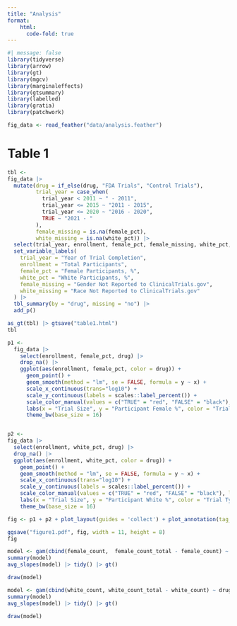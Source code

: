 ```yaml
---
title: "Analysis"
format:
    html:
      code-fold: true
---
```


```r
#| message: false
library(tidyverse)
library(arrow)
library(gt)
library(mgcv)
library(marginaleffects)
library(gtsummary)
library(labelled)
library(gratia)
library(patchwork)

fig_data <- read_feather("data/analysis.feather")
```

# Table 1

```r
tbl <- 
fig_data |>
  mutate(drug = if_else(drug, "FDA Trials", "Control Trials"),
         trial_year = case_when(
           trial_year < 2011 ~ " - 2011",
           trial_year <= 2015 ~ "2011 - 2015",
           trial_year <= 2020 ~ "2016 - 2020",
           TRUE ~ "2021 - "
         ),
         female_missing = is.na(female_pct),
         white_missing = is.na(white_pct)) |>
  select(trial_year, enrollment, female_pct, female_missing, white_pct, white_missing, drug) |>
  set_variable_labels(
    trial_year = "Year of Trial Completion",
    enrollment = "Total Participants",
    female_pct = "Female Participants, %",
    white_pct = "White Participants, %",
    female_missing = "Gender Not Reported to ClinicalTrials.gov",
    white_missing = "Race Not Reported to ClinicalTrials.gov"
  ) |>
  tbl_summary(by = "drug", missing = "no") |>
  add_p()

as_gt(tbl) |> gtsave("table1.html")
tbl
```

```r
p1 <- 
  fig_data |>
    select(enrollment, female_pct, drug) |>
    drop_na() |>
    ggplot(aes(enrollment, female_pct, color = drug)) +
      geom_point() +
      geom_smooth(method = "lm", se = FALSE, formula = y ~ x) + 
      scale_x_continuous(trans="log10") +
      scale_y_continuous(labels = scales::label_percent()) +
      scale_color_manual(values = c("TRUE" = "red", "FALSE" = "black"), labels = c("TRUE" = "FDA", "FALSE" = "Control")) +
      labs(x = "Trial Size", y = "Participant Female %", color = "Trial Type") + 
      theme_bw(base_size = 16)


p2 <- 
fig_data |>
  select(enrollment, white_pct, drug) |>
  drop_na() |>
  ggplot(aes(enrollment, white_pct, color = drug)) +
    geom_point() +
    geom_smooth(method = "lm", se = FALSE, formula = y ~ x) + 
    scale_x_continuous(trans="log10") +
    scale_y_continuous(labels = scales::label_percent()) +
    scale_color_manual(values = c("TRUE" = "red", "FALSE" = "black"), labels = c("TRUE" = "FDA", "FALSE" = "Control")) +
    labs(x = "Trial Size", y = "Participant White %", color = "Trial Type") + 
    theme_bw(base_size = 16)

fig <- p1 + p2 + plot_layout(guides = 'collect') + plot_annotation(tag_levels = 'a') & theme(legend.position = 'bottom')

ggsave("figure1.pdf", fig, width = 11, height = 8)
fig
```

```r
model <- gam(cbind(female_count,  female_count_total - female_count) ~ drug + s(size, bs = "cr", k = 5), data = fig_data, family = "binomial")
summary(model)
avg_slopes(model) |> tidy() |> gt()
```

```r
draw(model)
```


```r
model <- gam(cbind(white_count, white_count_total - white_count) ~ drug + s(size, bs = "cr", k = 5), data = fig_data, family = "binomial", method = "REML")
summary(model)
avg_slopes(model) |> tidy() |> gt()
```
```r
draw(model)
```

